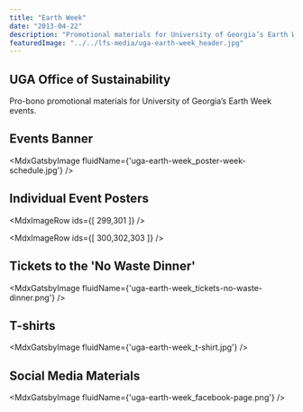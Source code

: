```yaml
---
title: "Earth Week"
date: "2013-04-22"
description: "Promotional materials for University of Georgia’s Earth Week events including: a logo, posters, flyers, and social media materials."
featuredImage: "../../lfs-media/uga-earth-week_header.jpg"
---
```



## UGA Office of Sustainability

Pro-bono promotional materials for University of Georgia’s Earth Week events.

## Events Banner

<MdxGatsbyImage fluidName={'uga-earth-week_poster-week-schedule.jpg'} />

## Individual Event Posters

<MdxImageRow ids={[ 299,301 ]} />

<MdxImageRow ids={[ 300,302,303 ]} />

## Tickets to the 'No Waste Dinner'

<MdxGatsbyImage fluidName={'uga-earth-week_tickets-no-waste-dinner.png'} />

## T-shirts

<MdxGatsbyImage fluidName={'uga-earth-week_t-shirt.jpg'} />

## Social Media Materials

<MdxGatsbyImage fluidName={'uga-earth-week_facebook-page.png'} />
